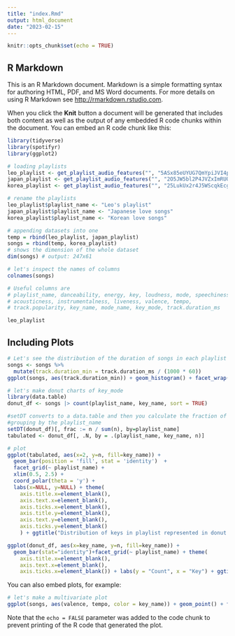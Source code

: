 ```yaml
---
title: "index.Rmd"
output: html_document
date: "2023-02-15"
---
```


```r
knitr::opts_chunk$set(echo = TRUE)
```

## R Markdown

This is an R Markdown document. Markdown is a simple formatting syntax for authoring HTML, PDF, and MS Word documents. For more details on using R Markdown see <http://rmarkdown.rstudio.com>.

When you click the **Knit** button a document will be generated that includes both content as well as the output of any embedded R code chunks within the document. You can embed an R code chunk like this:

```r
library(tidyverse)
library(spotifyr)
library(ggplot2)
```

```r
# loading playlists
leo_playlist <- get_playlist_audio_features("", "5ASx85eUYUG7QmYpiJVI4p")
japan_playlist <- get_playlist_audio_features("", "2O5JW5bl2P4JVZxImRUOG3")
korea_playlist <- get_playlist_audio_features("", "25LukUx2r4J5WScqkEcgCo")
```

```r
# rename the playlists
leo_playlist$playlist_name <- "Leo's playlist" 
japan_playlist$playlist_name <- "Japanese love songs"
korea_playlist$playlist_name <- "Korean love songs"
```

```r
# appending datasets into one
temp = rbind(leo_playlist, japan_playlist)
songs = rbind(temp, korea_playlist)
# shows the dimension of the whole dataset
dim(songs) # output: 247x61
```

```r
# let's inspect the names of columns
colnames(songs)

# Useful columns are 
# playlist_name, danceability, energy, key, loudness, mode, speechiness,
# acousticness, instrumentalness, liveness, valence, tempo,
# track.popularity, key_name, mode_name, key_mode, track.duration_ms
```

```r
leo_playlist
```

## Including Plots

```r
# Let's see the distribution of the duration of songs in each playlist
songs <- songs %>%
  mutate(track.duration_min = track.duration_ms / (1000 * 60))
ggplot(songs, aes(track.duration_min)) + geom_histogram() + facet_wrap(~ playlist_name) + ggtitle("The distribution of song length in minutes") + labs( x = "Minutes")
```

```r
# let's make donut charts of key_mode
library(data.table)
donut_df <- songs |> count(playlist_name, key_name, sort = TRUE)

#setDT converts to a data.table and then you calculate the fraction of each expr
#grouping by the playlist_name
setDT(donut_df)[, frac := n / sum(n), by=playlist_name]
tabulated <- donut_df[, .N, by = .(playlist_name, key_name, n)]

# plot
ggplot(tabulated, aes(x=2, y=n, fill=key_name)) +
  geom_bar(position = 'fill', stat = 'identity')  +
  facet_grid(~ playlist_name) + 
  xlim(0.5, 2.5) +
  coord_polar(theta = 'y') + 
  labs(x=NULL, y=NULL) + theme(
    axis.title.x=element_blank(),
    axis.text.x=element_blank(),
    axis.ticks.x=element_blank(),
    axis.title.y=element_blank(),
    axis.text.y=element_blank(),
    axis.ticks.y=element_blank()
    ) + ggtitle("Distribution of keys in playlist represented in donut chart")

ggplot(donut_df, aes(x=key_name, y=n, fill=key_name)) +
  geom_bar(stat="identity")+facet_grid(~ playlist_name) + theme(
    axis.title.x=element_blank(),
    axis.text.x=element_blank(),
    axis.ticks.x=element_blank()) + labs(y = "Count", x = "Key") + ggtitle("Distribution of keys in playlist represented in bar chart")
```

You can also embed plots, for example:

```r
# let's make a multivariate plot
ggplot(songs, aes(valence, tempo, color = key_name)) + geom_point() + facet_wrap(~ playlist_name) + ggtitle("Songs represented by their tempo and valence")
```

Note that the `echo = FALSE` parameter was added to the code chunk to prevent printing of the R code that generated the plot.
